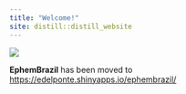 ```yaml
---
title: "Welcome!"
site: distill::distill_website
---
```


![](front-image.png)

**EphemBrazil** has been moved to <https://edelponte.shinyapps.io/ephembrazil/>
